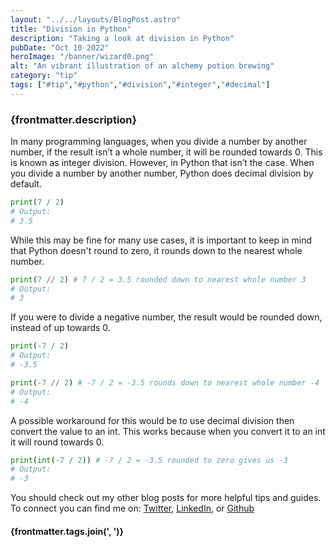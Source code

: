 ```yaml
---
layout: "../../layouts/BlogPost.astro"
title: "Division in Python"
description: "Taking a look at division in Python"
pubDate: "Oct 10 2022"
heroImage: "/banner/wizard0.png"
alt: "An vibrant illustration of an alchemy potion brewing"
category: "tip"
tags: ["#tip","#python","#division","#integer","#decimal"]
---
```


### {frontmatter.description}

In many programming languages, when you divide a number by another number, if the result isn’t a whole number, it will be rounded towards 0. This is known as integer division. However, in Python that isn’t the case. When you divide a number by another number, Python does decimal division by default.

```python
print(7 / 2)
# Output: 
# 3.5
```

While this may be fine for many use cases, it is important to keep in mind that Python doesn't round to zero, it rounds down to the nearest whole number.

```python
print(7 // 2) # 7 / 2 = 3.5 rounded down to nearest whole number 3
# Output: 
# 3
```

If you were to divide a negative number, the result would be rounded down, instead of up towards 0.

```python
print(-7 / 2)
# Output: 
# -3.5

print(-7 // 2) # -7 / 2 = -3.5 rounds down to nearest whole number -4
# Output: 
# -4
```

A possible workaround for this would be to use decimal division then convert the value to an int. This works because when you convert it to an int it will round towards 0.

```python
print(int(-7 / 2)) # -7 / 2 = -3.5 rounded to zero gives us -3
# Output:
# -3
```

You should check out my other blog posts for more helpful tips and guides. To connect you can find me on: <a href="https://twitter.com/ronjtech" target="_blank" rel="noreferrer noopener">Twitter</a>, <a href="https://www.linkedin.com/in/ronjf/" target="_blank" rel="noreferrer noopener">LinkedIn</a>, or <a href="https://github.com/ronthetech" target="_blank" rel="noreferrer noopener">Github</a>

#### {frontmatter.tags.join(', ')}
